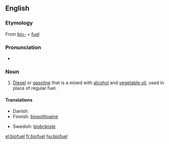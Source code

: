 {{rfc|Definition}}
==English==
{{wikipedia}}
===Etymology===
From [[bio-]] + [[fuel]]

===Pronunciation===
* {{a|UK}} {{IPA|/ˈbaɪ.əʊˌfjʊ(.ə)l/}} {{SAMPA|/baI.@U%fjU(.@)l/}}

===Noun===
{{en-noun}}

#[[diesel|Diesel]] or [[gasoline]] that is a mixed with [[alcohol]] and [[vegetable oil]], used in place of regular fuel.


====Translations====

{{trans-top|Diesel or gasoline mixed with alcohol and vegetable oil}}
*Danish: {{t|da|biobrændsel}}
*Finnish: [[biopolttoaine]]
{{trans-mid}}
*Swedish: [[biobränsle]]
{{trans-bottom}}

[[el:biofuel]]
[[fr:biofuel]]
[[hu:biofuel]]
